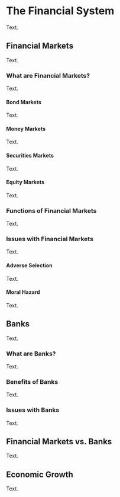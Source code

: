# The Financial System

Text.

## Financial Markets

Text.

### What are Financial Markets?

Text.

#### Bond Markets

Text.

#### Money Markets

Text.

#### Securities Markets

Text.

#### Equity Markets

Text.

### Functions of Financial Markets

Text.

### Issues with Financial Markets

Text.

#### Adverse Selection

Text.

#### Moral Hazard

Text.

## Banks 

Text.

### What are Banks?

Text.

### Benefits of Banks 

Text.

### Issues with Banks 

Text.

## Financial Markets vs. Banks

Text.

## Economic Growth

Text.
